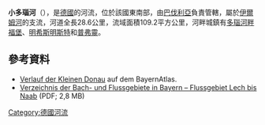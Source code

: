 {{No footnotes|time=2020-12-09T08:52:34+00:00}}
{{Coord|48.79381792090263|N|11.690762042999268|E|display=title}}

'''小多瑙河'''（{{lang-de|Kleine Donau}}），是[[德國|德國]]的河流，位於該國東南部，由[[巴伐利亞|巴伐利亞]]負責管轄，屬於[[伊爾姆河|伊爾姆河]]的支流，河道全長28.6公里，流域面積109.2平方公里，河畔城鎮有[[多瑙河畔福堡|多瑙河畔福堡]]、[[明希斯明斯特|明希斯明斯特]]和[[普弗靈|普弗靈]]。

==參考資料==
* [http://geoportal.bayern.de/bayernatlas/default?lon=4474523.0&lat=5403867.0&zoom=9&base=951 Verlauf der Kleinen Donau] auf dem BayernAtlas.
* [http://www.lfu.bayern.de/wasser/gewaesserverzeichnisse/doc_pic/tab13.pdf Verzeichnis der Bach- und Flussgebiete in Bayern – Flussgebiet Lech bis Naab] {{Wayback|url=http://www.lfu.bayern.de/wasser/gewaesserverzeichnisse/doc_pic/tab13.pdf |date=20160304213524 }} (PDF; 2,8 MB)

{{Germany-geo-stub}}
[[Category:德國河流|Category:德國河流]]